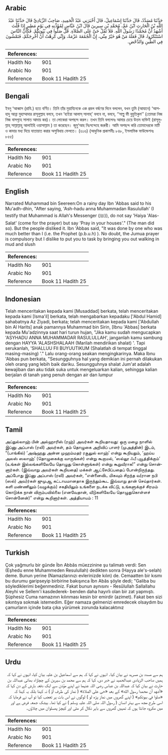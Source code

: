 ## Arabic


<div dir="rtl" lang="ar" style={{fontSize:'larger',backgroundColor:'#f8f9fa',padding:20}}>
حَدَّثَنَا مُسَدَّدٌ، قَالَ حَدَّثَنَا إِسْمَاعِيلُ، قَالَ أَخْبَرَنِي عَبْدُ الْحَمِيدِ، صَاحِبُ الزِّيَادِيِّ قَالَ حَدَّثَنَا عَبْدُ اللَّهِ بْنُ الْحَارِثِ ابْنُ عَمِّ، مُحَمَّدِ بْنِ سِيرِينَ قَالَ ابْنُ عَبَّاسٍ لِمُؤَذِّنِهِ فِي يَوْمٍ مَطِيرٍ إِذَا قُلْتَ أَشْهَدُ أَنَّ مُحَمَّدًا رَسُولُ اللَّهِ‏.‏ فَلاَ تَقُلْ حَىَّ عَلَى الصَّلاَةِ‏.‏ قُلْ صَلُّوا فِي بُيُوتِكُمْ‏.‏ فَكَأَنَّ النَّاسَ اسْتَنْكَرُوا، قَالَ فَعَلَهُ مَنْ هُوَ خَيْرٌ مِنِّي، إِنَّ الْجُمُعَةَ عَزْمَةٌ، وَإِنِّي كَرِهْتُ أَنْ أُخْرِجَكُمْ، فَتَمْشُونَ فِي الطِّينِ وَالدَّحْضِ‏.‏
</div>
<div style={{backgroundColor:'#f8f9fa',padding:20, marginBottom: 10}}><table> <thead> <tr> <th>References:</th> <th></th> </tr> </thead> <tbody><tr><td>Hadith No</td><td>901</td></tr><tr><td>Arabic No</td><td>901</td></tr><tr><td>Reference</td><td>Book 11 Hadith 25</td></tr></tbody></table></div>

## Bengali


<div dir="ltr" lang="bn" style={{fontSize:'larger',backgroundColor:'#f8f9fa',padding:20}}>
ইবনু ‘আব্বাস (রাযি.) হতে বর্ণিত। তিনি তাঁর মুয়ায্যিনকে এক প্রবল বর্ষণের দিনে বললেন, যখন তুমি (আযানে) ‘আশহাদু আন্না মুহাম্মাদার রাসূলুল্লাহ বলবে, তখন ‘হাইয়া আলাস্ সালাহ্’ বলবে না, বলবে, ‘‘সাল্লু ফী বুয়ুতিকুম’’ (তোমরা নিজ নিজ বাসগৃহে সালাত আদায় কর)। তা লোকেরা অপছন্দ করল। তখন তিনি বললেনঃ আমার চেয়ে উত্তম ব্যক্তিই (রাসূলুল্লাহ্ সাল্লাল্লাহু আলাইহি ওয়াসাল্লাম ) তা করেছেন। জুমু‘আহ নিঃসন্দেহে জরুরী। আমি অপছন্দ করি তোমাদেরকে মাটি ও কাদার মধ্য দিয়ে যাতায়াত করার অসুবিধায় ফেলতে। (৬১৬) (আধুনিক প্রকাশনীঃ ৮৪৮, ইসলামিক ফাউন্ডেশনঃ ৮৫৫)
</div>
<div style={{backgroundColor:'#f8f9fa',padding:20, marginBottom: 10}}><table> <thead> <tr> <th>References:</th> <th></th> </tr> </thead> <tbody><tr><td>Hadith No</td><td>901</td></tr><tr><td>Arabic No</td><td>901</td></tr><tr><td>Reference</td><td>Book 11 Hadith 25</td></tr></tbody></table></div>

## English


<div dir="ltr" lang="en" style={{fontSize:'larger',backgroundColor:'#f8f9fa',padding:20}}>
Narrated Muhammad bin Seereen:On a rainy day Ibn 'Abbas said to his Mu'adh-dhin, "After saying, 'Ash-hadu anna Muhammadan Rasulullah' (I testify that Muhammad is Allah's Messenger (ﷺ)), do not say 'Haiya 'Alas-Salat' (come for the prayer) but say 'Pray in your houses'." (The man did so). But the people disliked it. Ibn 'Abbas said, "It was done by one who was much better than I (i.e. the Prophet (p.b.u.h) ). No doubt, the Jumua prayer is compulsory but I dislike to put you to task by bringing you out walking in mud and slush
</div>
<div style={{backgroundColor:'#f8f9fa',padding:20, marginBottom: 10}}><table> <thead> <tr> <th>References:</th> <th></th> </tr> </thead> <tbody><tr><td>Hadith No</td><td>901</td></tr><tr><td>Arabic No</td><td>901</td></tr><tr><td>Reference</td><td>Book 11 Hadith 25</td></tr></tbody></table></div>

## Indonesian


<div dir="ltr" lang="id" style={{fontSize:'larger',backgroundColor:'#f8f9fa',padding:20}}>
Telah menceritakan kepada kami [Musaddad] berkata, telah menceritakan kepada kami [Isma'il] berkata, telah mengabarkan kepadaku ['Abdul Hamid] sahabatnya Az Ziyadi, berkata; telah menceritakan kepada kami ['Abdullah bin Al Harits] anak pamannya Muhammad bin Sirin, [Ibnu 'Abbas] berkata kepada Mu'adzinnya saat hari turun hujan, "Jika kamu sudah mengucapkan 'ASYHADU ANNA MUHAMMADAR RASULULLAH', janganlah kamu sambung dengan HAYYA 'ALASHSHALAAH (Marilah mendirikan shalat) '. Tapi serukanlah, 'SHALLUU FII BUYUUTIKUM (Shalatlah di tempat tinggal masing-masing) '." Lalu orang-orang seakan mengingkarinya. Maka Ibnu 'Abbas pun berkata, "Sesungguhnya hal yang demikian ini pernah dilakukan oleh orang yang lebih baik dariku. Sesungguhnya shalat Jum'at adalah kewajiban dan aku tidak suka untuk mengeluarkan kalian, sehingga kalian berjalan di tanah yang penuh dengan air dan lumpur
</div>
<div style={{backgroundColor:'#f8f9fa',padding:20, marginBottom: 10}}><table> <thead> <tr> <th>References:</th> <th></th> </tr> </thead> <tbody><tr><td>Hadith No</td><td>901</td></tr><tr><td>Arabic No</td><td>901</td></tr><tr><td>Reference</td><td>Book 11 Hadith 25</td></tr></tbody></table></div>

## Tamil


<div dir="ltr" lang="ta" style={{fontSize:'larger',backgroundColor:'#f8f9fa',padding:20}}>
அப்துல்லாஹ் பின் அல்ஹாரிஸ் (ரஹ்) அவர்கள் கூறியதாவது: ஒரு மழை நாளில் இப்னு அப்பாஸ் (ரலி) அவர்கள், தம் தொழுகை அறிவிப் பாளர் (முஅத்தின்) இடம், “(பாங்கில்) ‘அஷ்ஹது அன்ன முஹம்மதர் ரசூலுல் லாஹ்’ என்று கூறியதும், ‘ஹய்ய அலஸ் ஸலாஹ்’ (தொழுகைக்கு வாருங்கள்) என்று கூறாமல், ‘ஸல்லூ ஃபீ புயூத்திக்கும்’ (உங்கள் இல்லங்களிலேயே தொழுது கொள்ளுங்கள்) என்று கூறுவீராக!” என்று சொன்னார்கள். (இவ்வாறு அவர்கள் கூறியதை) மக்கள் ஆட்சேபிப்பதைப் போன்றிருந்தது. அப்போது இப்னு அப்பாஸ் (ரலி) அவர்கள், “என்னைவிட மிகவும் சிறந்த வ(ரான நபி (ஸல்) அவ)ர்கள் ஜுமுஆ கட்டாயமானதாக இருந்தும்கூட இவ்வாறு தான் செய்தார்கள். களி மண்ணிலும் (வழுக்கும்) சகதியிலும் உங்களை நடக்க விட்டு, உங்களுக்குச் சிரமம் கொடுக்க நான் விரும்பவில்லை (எனவேதான், வீடுகளிலேயே தொழுதுகொள்ளச் சொன்னேன்)” என்று கூறினார்கள். அத்தியாயம் : 11
</div>
<div style={{backgroundColor:'#f8f9fa',padding:20, marginBottom: 10}}><table> <thead> <tr> <th>References:</th> <th></th> </tr> </thead> <tbody><tr><td>Hadith No</td><td>901</td></tr><tr><td>Arabic No</td><td>901</td></tr><tr><td>Reference</td><td>Book 11 Hadith 25</td></tr></tbody></table></div>

## Turkish


<div dir="ltr" lang="tr" style={{fontSize:'larger',backgroundColor:'#f8f9fa',padding:20}}>
Çok yağmurlu bir günde İbn Abbâs müezzinine şu talimatı verdi: Sen (Eşhedu enne Muhammeden Resulullah) dedikten sonra (Hayya ale's-selah) deme. Bunun yerine (Namazlarınızı evlerinizde kılın) de. Cemaatten bir kısmı bu durumu garipseyip birbirine bakışınca İbn Abâs şöyle dedi; "Galiba bu söylediklerimi beğenmediniz. Fakat bunun aynısını - Resûlullah Sallallahu Aleyhi ve Sellem'i kasdederek- benden daha hayırlı olan bir zat yapmıştı. Şüphesiz Cuma namazının kılınması kesin bir emirdir (azimet). Fakat ben sizi sıkıntıya sokmak istemedim. Eğer namaza gelmenizi emredecek olsaydım bu çamurların içinde bata çıka yürümek zorunda kalacak­tınız
</div>
<div style={{backgroundColor:'#f8f9fa',padding:20, marginBottom: 10}}><table> <thead> <tr> <th>References:</th> <th></th> </tr> </thead> <tbody><tr><td>Hadith No</td><td>901</td></tr><tr><td>Arabic No</td><td>901</td></tr><tr><td>Reference</td><td>Book 11 Hadith 25</td></tr></tbody></table></div>

## Urdu


<div dir="rtl" lang="ur" style={{fontSize:'larger',backgroundColor:'#f8f9fa',padding:20}}>
ہم سے مسدد بن مسرہد نے بیان کیا۔ انہوں نے کہا کہ ہم سے اسماعیل بن علیہ بیان کیا، انہوں نے کہا کہ ہمیں صاحب الزیادی عبدالحمید نے خبر دی، کہا کہ ہم سے محمد بن سیرین کے چچازاد بھائی عبداللہ بن حارث نے بیان کیا کہ عبداللہ بن عباس رضی اللہ عنہما نے اپنے مؤذن سے ایک دفعہ بارش کے دن کہا کہ «أشهد أن محمدا رسول الله‏» کے بعد «حى على الصلاة‏» ( نماز کی طرف آؤ ) نہ کہنا بلکہ یہ کہنا کہ «صلوا في بيوتكم‏» ( اپنے گھروں میں نماز پڑھ لو ) لوگوں نے اس بات پر تعجب کیا تو آپ نے فرمایا کہ اسی طرح مجھ سے بہتر انسان ( رسول اللہ صلی اللہ علیہ وسلم ) نے کیا تھا۔ بیشک جمعہ فرض ہے اور میں مکروہ جانتا ہوں کہ تمہیں گھروں سے باہر نکال کر مٹی اور کیچڑ پھسلوان میں چلاؤں۔
</div>
<div style={{backgroundColor:'#f8f9fa',padding:20, marginBottom: 10}}><table> <thead> <tr> <th>References:</th> <th></th> </tr> </thead> <tbody><tr><td>Hadith No</td><td>901</td></tr><tr><td>Arabic No</td><td>901</td></tr><tr><td>Reference</td><td>Book 11 Hadith 25</td></tr></tbody></table></div>
